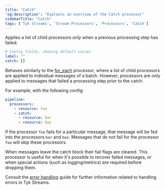 ```yaml
---
title: "Catch"
'og:description': "Explains an overview of the Catch processor"
sidebarTitle: "Catch"
tags: ['Tyk Streams', 'Stream Processors', 'Processors', 'Catch']
---
```


Applies a list of child processors _only_ when a previous processing step has failed.

```yml
# Config fields, showing default values
label: ""
catch: []
```

Behaves similarly to the [for_each](/5.5/product-stack/tyk-streaming/configuration/processors/for-each) processor, where a list of child processors are applied to individual messages of a batch. However, processors are only applied to messages that failed a processing step prior to the catch.

For example, with the following config:

```yaml
pipeline:
  processors:
    - resource: foo
    - catch:
      - resource: bar
      - resource: baz
```

If the processor `foo` fails for a particular message, that message will be fed into the processors `bar` and `baz`. Messages that do not fail for the processor `foo` will skip these processors.

When messages leave the catch block their fail flags are cleared. This processor is useful for when it's possible to recover failed messages, or when special actions (such as logging/metrics) are required before dropping them.

Consult the [error handling](/5.5/product-stack/tyk-streaming/configuration/common-configuration/error-handling) guide for further information related to handling errors in Tyk Streams.

